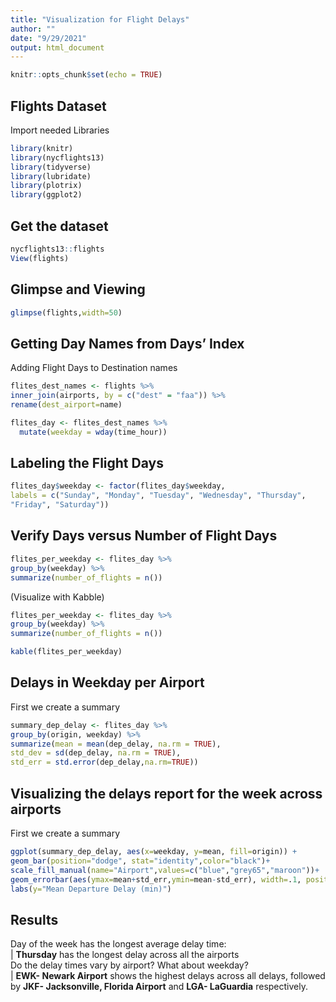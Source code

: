 ---
title: "Visualization for Flight Delays"
author: ""
date: "9/29/2021"
output: html_document
---

```{r setup, include=FALSE}
knitr::opts_chunk$set(echo = TRUE)
```


## Flights Dataset
Import needed Libraries
```{r}
library(knitr)
library(nycflights13)
library(tidyverse)
library(lubridate)
library(plotrix)
library(ggplot2)
```

## Get the dataset
```{r}
nycflights13::flights
View(flights)
```

## Glimpse and Viewing
```{r}
glimpse(flights,width=50)

```
## Getting Day Names from Days' Index
Adding Flight Days to Destination names
```{r}
flites_dest_names <- flights %>%
inner_join(airports, by = c("dest" = "faa")) %>%
rename(dest_airport=name)

flites_day <- flites_dest_names %>% 
  mutate(weekday = wday(time_hour))
```

## Labeling the Flight Days
```{r}
flites_day$weekday <- factor(flites_day$weekday,
labels = c("Sunday", "Monday", "Tuesday", "Wednesday", "Thursday",
"Friday", "Saturday"))
```

## Verify Days versus Number of Flight Days
```{r}
flites_per_weekday <- flites_day %>%
group_by(weekday) %>%
summarize(number_of_flights = n())
```
(Visualize with Kabble)
```{r}
flites_per_weekday <- flites_day %>%
group_by(weekday) %>%
summarize(number_of_flights = n())

kable(flites_per_weekday)
```

## Delays in Weekday per Airport
First we create a summary
```{r}
summary_dep_delay <- flites_day %>%
group_by(origin, weekday) %>%
summarize(mean = mean(dep_delay, na.rm = TRUE),
std_dev = sd(dep_delay, na.rm = TRUE),
std_err = std.error(dep_delay,na.rm=TRUE))
```

## Visualizing the delays report for the week across airports
First we create a summary
```{r echo=FALSE}
ggplot(summary_dep_delay, aes(x=weekday, y=mean, fill=origin)) +
geom_bar(position="dodge", stat="identity",color="black")+
scale_fill_manual(name="Airport",values=c("blue","grey65","maroon"))+
geom_errorbar(aes(ymax=mean+std_err,ymin=mean-std_err), width=.1, position=position_dodge(.9))+
labs(y="Mean Departure Delay (min)")

```

## Results

Day of the week has the longest average delay time:\
| **Thursday** has the longest delay across all the airports\
Do the delay times vary by airport? What about weekday? \
| **EWK- Newark Airport** shows the highest delays across all delays, followed by **JKF- Jacksonville, Florida Airport** and **LGA- LaGuardia** respectively.

